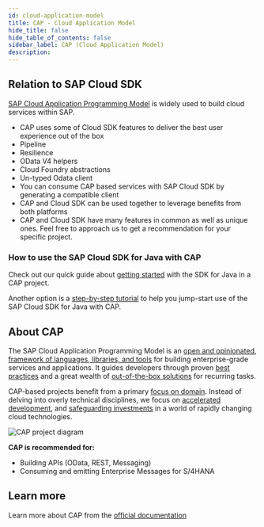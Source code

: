 ```yaml
---
id: cloud-application-model
title: CAP - Cloud Application Model
hide_title: false
hide_table_of_contents: false
sidebar_label: CAP (Cloud Application Model)
description:
---
```


## Relation to SAP Cloud SDK ##

[SAP Cloud Application Programming Model](https://cap.cloud.sap/docs/) is widely used to build cloud services within SAP.

- CAP uses some of Cloud SDK features to deliver the best user experience out of the box
 - Pipeline
 - Resilience
 - OData V4 helpers
 - Cloud Foundry abstractions
 - Un-typed Odata client
- You can consume CAP based services with SAP Cloud SDK by generating a compatible client
- CAP and Cloud SDK can be used together to leverage benefits from both platforms
- CAP and Cloud SDK have many features in common as well as unique ones. Feel free to approach us to get a recommendation for your specific project.

### How to use the SAP Cloud SDK for Java with CAP

Check out our quick guide about [getting started](/docs/java/guides/cap-sdk-integration) with the SDK for Java in a CAP project.

Another option is a [step-by-step tutorial](https://developers.sap.com/tutorials/cloudsdk-integrate-cap.html) to help you jump-start use of the SAP Cloud SDK for Java with CAP.

## About CAP ##

The SAP Cloud Application Programming Model is an [open and opinionated](https://cap.cloud.sap/docs/about/#design-principles), [framework of languages, libraries, and tools](https://cap.cloud.sap/docs/about/#design-principles) for building enterprise-grade services and applications. It guides developers through proven [best practices](https://cap.cloud.sap/docs/about/#best-practices) and a great wealth of [out-of-the-box solutions](https://cap.cloud.sap/docs/about/features) for recurring tasks.

CAP-based projects benefit from a primary [focus on domain](https://cap.cloud.sap/docs/about/#domain-models). Instead of delving into overly technical disciplines, we focus on [accelerated development](https://cap.cloud.sap/docs/about/#grow-as-you-go), and [safeguarding investments](https://cap.cloud.sap/docs/about/#platform-agnostic) in a world of rapidly changing cloud technologies.

![CAP project diagram](https://cap.cloud.sap/docs/assets/overview.png )

**CAP is recommended for:**

- Building APIs (OData, REST, Messaging)
- Consuming and emitting Enterprise Messages for S/4HANA

## Learn more ##
Learn more about CAP from the [official documentation](https://cap.cloud.sap/docs/)
